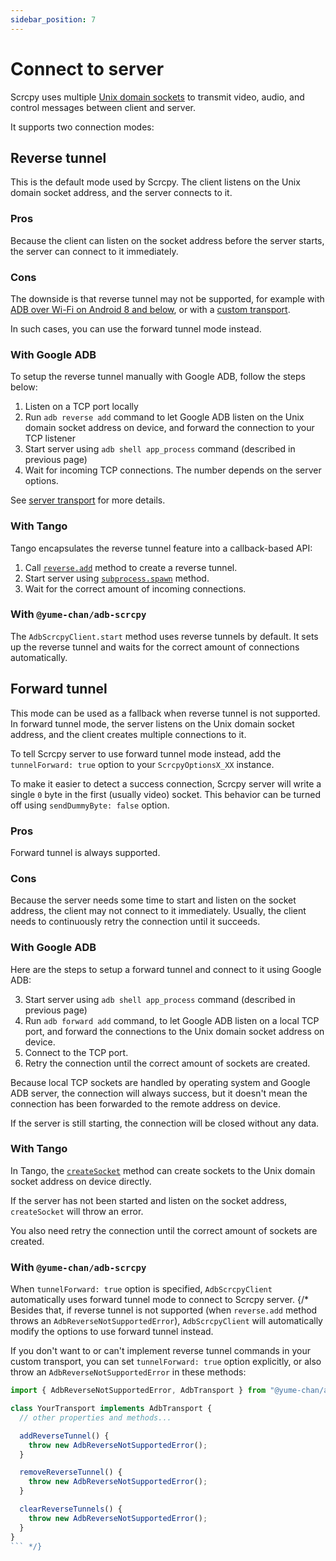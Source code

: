 ```yaml
---
sidebar_position: 7
---
```


# Connect to server

Scrcpy uses multiple [Unix domain sockets](https://www.man7.org/linux/man-pages/man7/unix.7.html) to transmit video, audio, and control messages between client and server.

It supports two connection modes:

## Reverse tunnel

This is the default mode used by Scrcpy. The client listens on the Unix domain socket address, and the server connects to it.

### Pros

Because the client can listen on the socket address before the server starts, the server can connect to it immediately.

### Cons

The downside is that reverse tunnel may not be supported, for example with [ADB over Wi-Fi on Android 8 and below](../api/adb/reverse/index.mdx#errors), or with a [custom transport](../tango/custom-transport/transport.mdx#reverse-tunnel).

In such cases, you can use the forward tunnel mode instead.

### With Google ADB

To setup the reverse tunnel manually with Google ADB, follow the steps below:

1. Listen on a TCP port locally
2. Run `adb reverse add` command to let Google ADB listen on the Unix domain socket address on device, and forward the connection to your TCP listener
3. Start server using `adb shell app_process` command (described in previous page)
4. Wait for incoming TCP connections. The number depends on the server options.

See [server transport](../api/adb/reverse/add.mdx#server-transport) for more details.

### With Tango

Tango encapsulates the reverse tunnel feature into a callback-based API:

1. Call [`reverse.add`](../api/adb/reverse/add.mdx) method to create a reverse tunnel.
2. Start server using [`subprocess.spawn`](../api/adb/subprocess.mdx) method.
3. Wait for the correct amount of incoming connections.

### With `@yume-chan/adb-scrcpy`

The `AdbScrcpyClient.start` method uses reverse tunnels by default. It sets up the reverse tunnel and waits for the correct amount of connections automatically.

## Forward tunnel

This mode can be used as a fallback when reverse tunnel is not supported. In forward tunnel mode, the server listens on the Unix domain socket address, and the client creates multiple connections to it.

To tell Scrcpy server to use forward tunnel mode instead, add the `tunnelForward: true` option to your `ScrcpyOptionsX_XX` instance.

To make it easier to detect a success connection, Scrcpy server will write a single `0` byte in the first (usually video) socket. This behavior can be turned off using `sendDummyByte: false` option.

### Pros

Forward tunnel is always supported.

### Cons

Because the server needs some time to start and listen on the socket address, the client may not connect to it immediately. Usually, the client needs to continuously retry the connection until it succeeds.

### With Google ADB

Here are the steps to setup a forward tunnel and connect to it using Google ADB:

3. Start server using `adb shell app_process` command (described in previous page)
1. Run `adb forward add` command, to let Google ADB listen on a local TCP port, and forward the connections to the Unix domain socket address on device.
1. Connect to the TCP port.
1. Retry the connection until the correct amount of sockets are created.

Because local TCP sockets are handled by operating system and Google ADB server, the connection will always success, but it doesn't mean the connection has been forwarded to the remote address on device.

If the server is still starting, the connection will be closed without any data.

### With Tango

In Tango, the [`createSocket`](../api/adb/socket.mdx#forward-tunnel) method can create sockets to the Unix domain socket address on device directly.

If the server has not been started and listen on the socket address, `createSocket` will throw an error.

You also need retry the connection until the correct amount of sockets are created.

### With `@yume-chan/adb-scrcpy`

When `tunnelForward: true` option is specified, `AdbScrcpyClient` automatically uses forward tunnel mode to connect to Scrcpy server.
{/*
Besides that, if reverse tunnel is not supported (when `reverse.add` method throws an `AdbReverseNotSupportedError`), `AdbScrcpyClient` will automatically modify the options to use forward tunnel instead.

If you don't want to or can't implement reverse tunnel commands in your custom transport, you can set `tunnelForward: true` option explicitly, or also throw an `AdbReverseNotSupportedError` in these methods:

```ts
import { AdbReverseNotSupportedError, AdbTransport } from "@yume-chan/adb";

class YourTransport implements AdbTransport {
  // other properties and methods...

  addReverseTunnel() {
    throw new AdbReverseNotSupportedError();
  }

  removeReverseTunnel() {
    throw new AdbReverseNotSupportedError();
  }

  clearReverseTunnels() {
    throw new AdbReverseNotSupportedError();
  }
}
``` */}
